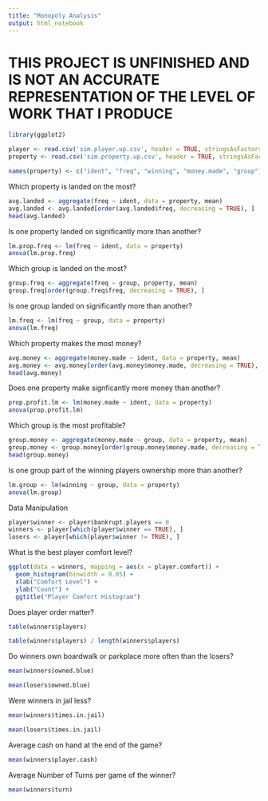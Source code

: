 ```yaml
---
title: "Monopoly Analysis"
output: html_notebook
---
```


# THIS PROJECT IS UNFINISHED AND IS NOT AN ACCURATE REPRESENTATION OF THE LEVEL OF WORK THAT I PRODUCE

```r
library(ggplot2)
```

```r
player <- read.csv('sim.player.up.csv', header = TRUE, stringsAsFactors = FALSE)[, 2:12]
property <- read.csv('sim.property.up.csv', header = TRUE, stringsAsFactors = FALSE)[, 2:6]

names(property) <- c("ident", "freq", "winning", "money.made", "group")
```

Which property is landed on the most?
```r
avg.landed <- aggregate(freq ~ ident, data = property, mean)
avg.landed <- avg.landed[order(avg.landed$freq, decreasing = TRUE), ]
head(avg.landed)
```

Is one property landed on significantly more than another?
```r
lm.prop.freq <- lm(freq ~ ident, data = property)
anova(lm.prop.freq)
```

Which group is landed on the most?
```r
group.freq <- aggregate(freq ~ group, property, mean)
group.freq[order(group.freq$freq, decreasing = TRUE), ]
```

Is one group landed on significantly more than another?
```r
lm.freq <- lm(freq ~ group, data = property)
anova(lm.freq)
```

Which property makes the most money?
```r
avg.money <- aggregate(money.made ~ ident, data = property, mean)
avg.money <- avg.money[order(avg.money$money.made, decreasing = TRUE), ]
head(avg.money)
```

Does one property make signficantly more money than another?
```r
prop.profit.lm <- lm(money.made ~ ident, data = property)
anova(prop.profit.lm)
```

Which group is the most profitable?
```r
group.money <- aggregate(money.made ~ group, data = property, mean)
group.money <- group.money[order(group.money$money.made, decreasing = TRUE), ]
head(group.money)
```

Is one group part of the winning players ownership more than another?
```r
lm.group <- lm(winning ~ group, data = property)
anova(lm.group)
```

Data Manipulation
```r
player$winner <- player$bankrupt.players == 0
winners <- player[which(player$winner == TRUE), ]
losers <- player[which(player$winner != TRUE), ]
```

What is the best player comfort level?
```r
ggplot(data = winners, mapping = aes(x = player.comfort)) +
  geom_histogram(binwidth = 0.05) +
  xlab("Comfort Level") +
  ylab("Count") +
  ggtitle("Player Comfort Histogram")
```

Does player order matter?
```r
table(winners$players)

table(winners$players) / length(winners$players)
```

Do winners own boardwalk or parkplace more often than the losers?
```r
mean(winners$owned.blue)

mean(losers$owned.blue)
```

Were winners in jail less?
```r
mean(winners$times.in.jail)

mean(losers$times.in.jail)
```

Average cash on hand at the end of the game?
```r
mean(winners$player.cash)
```

Average Number of Turns per game of the winner?
```r
mean(winners$turn)
```


